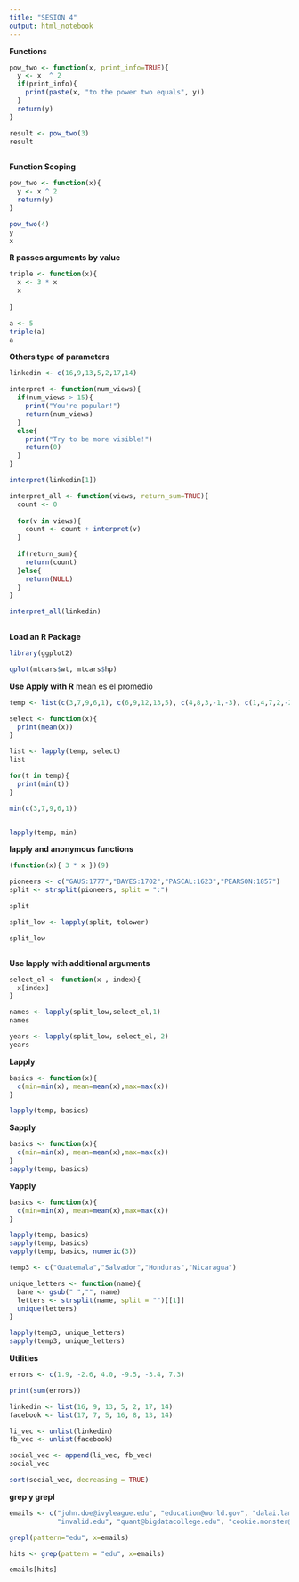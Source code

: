 ```yaml
---
title: "SESION 4"
output: html_notebook
---
```


**Functions**

```r
pow_two <- function(x, print_info=TRUE){
  y <- x  ^ 2
  if(print_info){
    print(paste(x, "to the power two equals", y))
  }
  return(y)
}

result <- pow_two(3)
result
  
```
 **Function Scoping**
 
```r
pow_two <- function(x){
  y <- x ^ 2
  return(y)
}

pow_two(4)
y
x
```
**R passes arguments by value**

```r
triple <- function(x){
  x <- 3 * x
  x
  
}

a <- 5
triple(a)
a

```
**Others type of parameters**

```r

linkedin <- c(16,9,13,5,2,17,14)

interpret <- function(num_views){
  if(num_views > 15){
    print("You're popular!")
    return(num_views)
  }
  else{
    print("Try to be more visible!")
    return(0)
  }
}

interpret(linkedin[1])

interpret_all <- function(views, return_sum=TRUE){
  count <- 0
  
  for(v in views){
    count <- count + interpret(v)
  }
  
  if(return_sum){
    return(count)
  }else{
    return(NULL)
  }
}

interpret_all(linkedin)
  
```

 **Load an R Package**
 
```r

library(ggplot2)

qplot(mtcars$wt, mtcars$hp)

```
 **Use Apply with R**
 mean es el promedio
```r

temp <- list(c(3,7,9,6,1), c(6,9,12,13,5), c(4,8,3,-1,-3), c(1,4,7,2,-2), c(5,7,9,4,2), c(-3,5,8,9,4), c(3,6,9,4,1))

select <- function(x){
  print(mean(x))
}

list <- lapply(temp, select)
list

for(t in temp){
  print(min(t))
}

min(c(3,7,9,6,1))


lapply(temp, min)

```
 **lapply and anonymous functions**
```r
(function(x){ 3 * x })(9)

pioneers <- c("GAUS:1777","BAYES:1702","PASCAL:1623","PEARSON:1857")
split <- strsplit(pioneers, split = ":")

split

split_low <- lapply(split, tolower)

split_low



```
 **Use lapply with additional arguments**
```r
select_el <- function(x , index){
  x[index]
}

names <- lapply(split_low,select_el,1)
names

years <- lapply(split_low, select_el, 2)
years
```
 **Lapply**
```r
basics <- function(x){
  c(min=min(x), mean=mean(x),max=max(x))
}

lapply(temp, basics)
```
 
 
 **Sapply**
```r
basics <- function(x){
  c(min=min(x), mean=mean(x),max=max(x))
}
sapply(temp, basics)

```
 
 
 **Vapply**
```r
basics <- function(x){
  c(min=min(x), mean=mean(x),max=max(x))
}

lapply(temp, basics)
sapply(temp, basics)
vapply(temp, basics, numeric(3))

temp3 <- c("Guatemala","Salvador","Honduras","Nicaragua")

unique_letters <- function(name){
  bane <- gsub(" ","", name)
  letters <- strsplit(name, split = "")[[1]]
  unique(letters)
}

lapply(temp3, unique_letters)
sapply(temp3, unique_letters)


```
 **Utilities**
```r
errors <- c(1.9, -2.6, 4.0, -9.5, -3.4, 7.3)

print(sum(errors))

linkedin <- list(16, 9, 13, 5, 2, 17, 14)
facebook <- list(17, 7, 5, 16, 8, 13, 14)

li_vec <- unlist(linkedin)
fb_vec <- unlist(facebook)

social_vec <- append(li_vec, fb_vec)
social_vec

sort(social_vec, decreasing = TRUE)

```
 
 
 **grep y grepl**
```r

emails <- c("john.doe@ivyleague.edu", "education@world.gov", "dalai.lama@peace.org",
            "invalid.edu", "quant@bigdatacollege.edu", "cookie.monster@sesame.tv")

grepl(pattern="edu", x=emails)

hits <- grep(pattern = "edu", x=emails)

emails[hits]
```
 
 